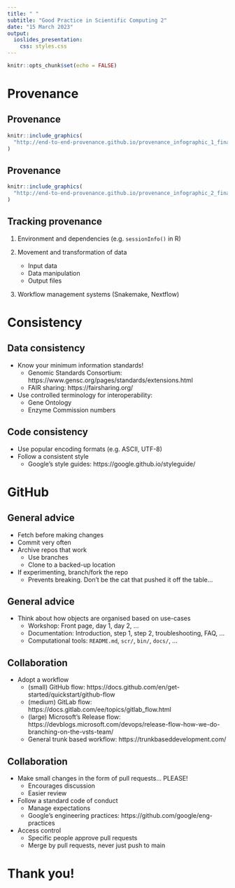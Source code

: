 ```yaml
---
title: " "
subtitle: "Good Practice in Scientific Computing 2"
date: "15 March 2023"
output:
  ioslides_presentation:
    css: styles.css
---
```


```r
knitr::opts_chunk$set(echo = FALSE)
```

# Provenance

## Provenance

```r
knitr::include_graphics(
  "http://end-to-end-provenance.github.io/provenance_infographic_1_final_juang.jpg"
)

```


## Provenance

```r
knitr::include_graphics(
  "http://end-to-end-provenance.github.io/provenance_infographic_2_final_juang.jpg"
)
```

## Tracking provenance

1. Environment and dependencies (e.g. `sessionInfo()` in R)

1. Movement and transformation of data
   - Input data
   - Data manipulation
   - Output files

1. Workflow management systems (Snakemake, Nextflow)

# Consistency

## Data consistency

- Know your minimum information standards!
  - Genomic Standards Consortium: https://www.gensc.org/pages/standards/extensions.html
  - FAIR sharing: https://fairsharing.org/
- Use controlled terminology for interoperability:
  - Gene Ontology
  - Enzyme Commission numbers
  
## Code consistency

- Use popular encoding formats (e.g. ASCII, UTF-8)
- Follow a consistent style
  - Google's style guides: https://google.github.io/styleguide/

# GitHub

## General advice
- Fetch before making changes
- Commit very often
- Archive repos that work
  - Use branches
  - Clone to a backed-up location
- If experimenting, branch/fork the repo
  - Prevents breaking. Don't be the cat that pushed it off the table...

## General advice
- Think about how objects are organised based on use-cases
  - Workshop: Front page, day 1, day 2, ...
  - Documentation: Introduction, step 1, step 2, troubleshooting, FAQ, ...
  - Computational tools: `README.md`, `scr/`, `bin/`, `docs/`, ...

## Collaboration
- Adopt a workflow
  - (small) GitHub flow: https://docs.github.com/en/get-started/quickstart/github-flow
  - (medium) GitLab flow: https://docs.gitlab.com/ee/topics/gitlab_flow.html
  - (large) Microsoft's Release flow: https://devblogs.microsoft.com/devops/release-flow-how-we-do-branching-on-the-vsts-team/
  - General trunk based workflow: https://trunkbaseddevelopment.com/

## Collaboration
- Make small changes in the form of pull requests... PLEASE!
  - Encourages discussion
  - Easier review
- Follow a standard code of conduct
  - Manage expectations 
  - Google's engineering practices: https://github.com/google/eng-practices
- Access control
  - Specific people approve pull requests
  - Merge by pull requests, never just push to main
  
# Thank you!

